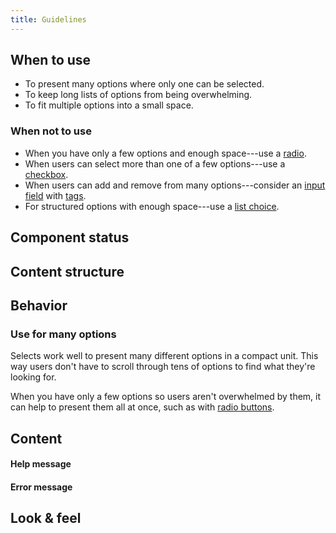 ```yaml
---
title: Guidelines
---
```



<ReactExample exampleId="Select-default" />

## When to use

- To present many options where only one can be selected.
- To keep long lists of options from being overwhelming.
- To fit multiple options into a small space.

### When not to use

- When you have only a few options and enough space---use a [radio](/components/input/radio/).
- When users can select more than one of a few options---use a [checkbox](/components/input/checkbox/).
- When users can add and remove from many options---consider an [input field](/components/input//inputfield/)
  with [tags](/components/interaction/tag/).
- For structured options with enough space---use a [list choice](/components/input/listchoice/).

## Component status

<ComponentStatus component="Select" />

## Content structure

<FigmaFile
  file="4QJZqvBvRrLu6t9mwObCkA"
  node="171%3A1252"
  alt="Label: provides a clear description of what users should fill in; placeholder: provides additional help for expected values; prefix: optionally adds additional clarity for options; select suffix: indicates there are options to choose from."
/>

## Behavior

### Use for many options

Selects work well to present many different options in a compact unit.
This way users don't have to scroll through tens of options to find what they're looking for.

When you have only a few options so users aren't overwhelmed by them,
it can help to present them all at once,
such as with [radio buttons](/components/input/radio/).

## Content

<InputLabelsSnippet />

<InputHelpErrorSnippet />

<!-- eslint-disable -->

#### Help message

<!-- eslint-enable -->

<ReactExample exampleId="Select-help" />

#### Error message

<ReactExample exampleId="Select-error" />

<InputPlaceholderSnippet />

## Look & feel

<InputBackgroundLinkSnippet />
